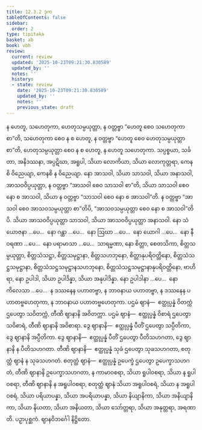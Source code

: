 ```yaml
---
title: 12.3.2 ဒုက
tableOfContents: false
sidebar:
  order: 2
type: tipitaka
basket: ab
book: vbh
review:
  current: review
  updated: '2025-10-23T09:21:30.830589'
  updated_by: ''
  notes: ''
  history:
  - state: review
    date: '2025-10-23T09:21:30.830589'
    updated_by: ''
    notes: ''
    previous_state: draft
---
```



<ReviewStatus review={frontmatter.review} showDetails={true} />

<HypothesisAnnotation frontmatter={frontmatter} />

<DynamicBreadcrumb />

<Division number="641" book="vbh" e="ch" v="30" p="282">

<Paragraph number="1929" book="vbh">
န ဟေတူ, သဟေတုကာ, ဟေတုသမ္ပယုတ္တာ, န ဝတ္တဗ္ဗာ “ဟေတူ စေဝ သဟေတုကာ စာ”တိ, သဟေတုကာ စေဝ န စ ဟေတူ, န ဝတ္တဗ္ဗာ “ဟေတူ စေဝ ဟေတုသမ္ပယုတ္တာ စာ”တိ, ဟေတုသမ္ပယုတ္တာ စေဝ န စ ဟေတူ, န ဟေတူ သဟေတုကာ.
</Paragraph>

<Paragraph number="1930" book="vbh">
သပ္ပစ္စယာ, သင်္ခတာ, အနိဒဿနာ, အပ္ပဋိဃာ, အရူပါ, သိယာ လောကိယာ, သိယာ လောကုတ္တရာ, ကေနစိ ဝိညေယျာ, ကေနစိ န ဝိညေယျာ.
</Paragraph>

<Paragraph number="1931" book="vbh">
နော အာသဝါ, သိယာ သာသဝါ, သိယာ အနာသဝါ, အာသဝဝိပ္ပယုတ္တာ, န ဝတ္တဗ္ဗာ “အာသဝါ စေဝ သာသဝါ စာ”တိ, သိယာ သာသဝါ စေဝ နော စ အာသဝါ, သိယာ န ဝတ္တဗ္ဗာ “သာသဝါ စေဝ နော စ အာသဝါ”တိ. န ဝတ္တဗ္ဗာ “အာသဝါ စေဝ အာသဝသမ္ပယုတ္တာ စာ”တိပိ, “အာသဝသမ္ပယုတ္တာ စေဝ နော စ အာသဝါ”တိပိ. သိယာ အာသဝဝိပ္ပယုတ္တာ သာသဝါ, သိယာ အာသဝဝိပ္ပယုတ္တာ အနာသဝါ.
</Paragraph>

<Paragraph number="1932" book="vbh">
နော သံယောဇနာ …ပေ…  နော ဂန္ထာ …ပေ…  နော ဩဃာ …ပေ…  နော ယောဂါ …ပေ…  နော နီဝရဏာ …ပေ…  နော ပရာမာသာ …ပေ…  သာရမ္မဏာ, နော စိတ္တာ, စေတသိကာ, စိတ္တသမ္ပယုတ္တာ, စိတ္တသံသဋ္ဌာ, စိတ္တသမုဋ္ဌာနာ, စိတ္တသဟဘုနော, စိတ္တာနုပရိဝတ္တိနော, စိတ္တသံသဋ္ဌသမုဋ္ဌာနာ, စိတ္တသံသဋ္ဌသမုဋ္ဌာနသဟဘုနော, စိတ္တသံသဋ္ဌသမုဋ္ဌာနာနုပရိဝတ္တိနော, ဗာဟိရာ, နော ဥပါဒါ, သိယာ ဥပါဒိန္နာ, သိယာ အနုပါဒိန္နာ.
</Paragraph>

<Paragraph number="1933" book="vbh">
နော ဥပါဒါနာ …ပေ…  နော ကိလေသာ …ပေ…  န ဒဿနေန ပဟာတဗ္ဗာ, န ဘာဝနာယ ပဟာတဗ္ဗာ, န ဒဿနေန ပဟာတဗ္ဗဟေတုကာ, န ဘာဝနာယ ပဟာတဗ္ဗဟေတုကာ. ပဌမံ ဈာနံ—  ဧတ္ထုပ္ပန္နံ ဝိတက္ကံ ဌပေတွာ သဝိတက္ကံ, တီဏိ ဈာနာနိ အဝိတက္ကာ. ပဌမံ ဈာနံ—  ဧတ္ထုပ္ပန္နံ ဝိစာရံ ဌပေတွာ သဝိစာရံ, တီဏိ ဈာနာနိ အဝိစာရာ. ဒွေ ဈာနာနိ—  ဧတ္ထုပ္ပန္နံ ပီတိံ ဌပေတွာ သပ္ပီတိကာ, ဒွေ ဈာနာနိ အပ္ပီတိကာ. ဒွေ ဈာနာနိ—  ဧတ္ထုပ္ပန္နံ ပီတိံ ဌပေတွာ ပီတိသဟဂတာ, ဒွေ ဈာနာနိ န ပီတိသဟဂတာ. တီဏိ ဈာနာနိ—  ဧတ္ထုပ္ပန္နံ သုခံ ဌပေတွာ သုခသဟဂတာ, စတုတ္ထံ ဈာနံ န သုခသဟဂတံ. စတုတ္ထံ ဈာနံ—  ဧတ္ထုပ္ပန္နံ ဥပေက္ခံ ဌပေတွာ ဥပေက္ခာသဟဂတံ, တီဏိ ဈာနာနိ ဥပေက္ခာသဟဂတာ, န ကာမာဝစရာ, သိယာ ရူပါဝစရာ, သိယာ န ရူပါဝစရာ, တီဏိ ဈာနာနိ န အရူပါဝစရာ, စတုတ္ထံ ဈာနံ သိယာ အရူပါဝစရံ, သိယာ န အရူပါဝစရံ, သိယာ ပရိယာပန္နာ, သိယာ အပရိယာပန္နာ, သိယာ နိယျာနိကာ, သိယာ အနိယျာနိကာ, သိယာ နိယတာ, သိယာ အနိယတာ, သိယာ သော်တ္တရာ, သိယာ အနုတ္တရာ, အရဏာတိ.

</Paragraph>
</Division>

<Paragraph number="1934" type="center" book="vbh">
ပဉှာပုစ္ဆကံ.



</Paragraph>

<Paragraph number="1935" type="center" book="vbh">
ဈာနဝိဘင်္ဂေါ နိဋ္ဌိတော.
</Paragraph>